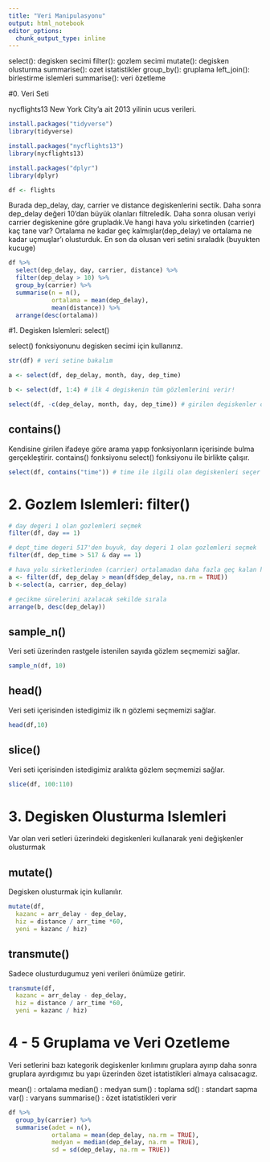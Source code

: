 ```yaml
---
title: "Veri Manipulasyonu"
output: html_notebook
editor_options:
  chunk_output_type: inline
---
```


select(): degisken secimi
filter(): gozlem secimi
mutate(): degisken olusturma
summarise(): ozet istatistikler
group_by(): gruplama
left_join(): birlestirme islemleri
summarise(): veri özetleme



#0. Veri Seti

nycflights13 New York City'a ait 2013 yilinin ucus verileri.

```r

install.packages("tidyverse")
library(tidyverse)

install.packages("nycflights13")
library(nycflights13)

install.packages("dplyr")
library(dplyr)

df <- flights
```

Burada dep_delay, day, carrier ve distance degiskenlerini sectik. Daha sonra dep_delay değeri 10'dan büyük olanları filtreledik. Daha sonra olusan veriyi carrier degiskenine göre grupladık.Ve hangi hava yolu sirketinden (carrier) kaç tane var? Ortalama ne kadar geç kalmışlar(dep_delay) ve ortalama ne kadar uçmuşlar'ı olusturduk. En son da olusan veri setini sıraladık (buyukten kucuge)

```r
df %>%
  select(dep_delay, day, carrier, distance) %>%
  filter(dep_delay > 10) %>%
  group_by(carrier) %>%
  summarise(n = n(),
            ortalama = mean(dep_delay),
            mean(distance)) %>%
  arrange(desc(ortalama))

```


#1. Degisken Islemleri: select()

select() fonksiyonunu degisken secimi için kullanırız.

```r

str(df) # veri setine bakalım

a <- select(df, dep_delay, month, day, dep_time)

b <- select(df, 1:4) # ilk 4 degiskenin tüm gözlemlerini verir!

select(df, -c(dep_delay, month, day, dep_time)) # girilen degiskenler dısındaki değişkenleri seçer
```


## contains()

Kendisine girilen ifadeye göre arama yapıp fonksiyonların içerisinde bulma gerçekleştirir. contains() fonksiyonu select() fonksiyonu ile birlikte çalışır.


```r
select(df, contains("time")) # time ile ilgili olan degiskenleri seçer
```



# 2. Gozlem Islemleri: filter()

```r

# day degeri 1 olan gozlemleri seçmek
filter(df, day == 1)

# dept_time degeri 517'den buyuk, day degeri 1 olan gozlemleri seçmek
filter(df, dep_time > 517 & day == 1)

# hava yolu sirketlerinden (carrier) ortalamadan daha fazla geç kalan hava yolu sirketlerini bulmak
a <- filter(df, dep_delay > mean(df$dep_delay, na.rm = TRUE))
b <-select(a, carrier, dep_delay)

# gecikme sürelerini azalacak sekilde sırala
arrange(b, desc(dep_delay))

```

## sample_n()

Veri seti üzerinden rastgele istenilen sayıda gözlem seçmemizi sağlar.

```r

sample_n(df, 10)

```

## head()

Veri seti içerisinden istedigimiz ilk n gözlemi seçmemizi sağlar.

```r

head(df,10)
```

## slice()

Veri seti içerisinden istedigimiz aralıkta gözlem seçmemizi sağlar.

```r
slice(df, 100:110)
```

# 3. Degisken Olusturma Islemleri

Var olan veri setleri üzerindeki degiskenleri kullanarak yeni değişkenler olusturmak

## mutate()

Degisken olusturmak için kullanılır.

```r

mutate(df,
  kazanc = arr_delay - dep_delay, 
  hiz = distance / arr_time *60,
  yeni = kazanc / hiz)

```


## transmute()

Sadece olusturdugumuz yeni verileri önümüze getirir.

```r

transmute(df,
  kazanc = arr_delay - dep_delay, 
  hiz = distance / arr_time *60,
  yeni = kazanc / hiz)

```

# 4 - 5 Gruplama ve Veri Ozetleme

Veri setlerini bazı kategorik degiskenler kırılımını gruplara ayırıp daha sonra gruplara ayırdıgımız bu yapı üzerinden özet istatistikleri almaya calısacagız.

mean() : ortalama
median() : medyan
sum() : toplama
sd() : standart sapma
var() : varyans
summarise() : özet istatistikleri verir

```r

df %>%
  group_by(carrier) %>%
  summarise(adet = n(),
            ortalama = mean(dep_delay, na.rm = TRUE),
            medyan = median(dep_delay, na.rm = TRUE),
            sd = sd(dep_delay, na.rm = TRUE))

```


